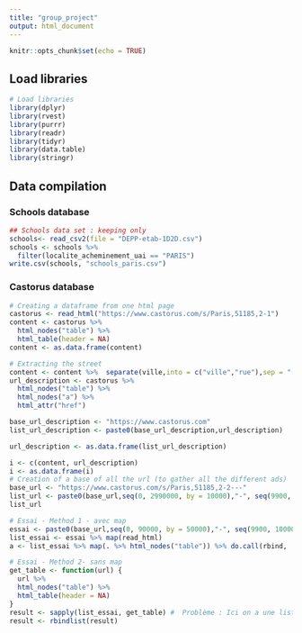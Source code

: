 ```yaml
---
title: "group_project"
output: html_document
---
```


```r
knitr::opts_chunk$set(echo = TRUE)
```

## Load libraries 
```r
# Load libraries
library(dplyr)
library(rvest)
library(purrr)
library(readr)
library(tidyr)
library(data.table)
library(stringr)
```

## Data compilation

### Schools database
```r
## Schools data set : keeping only 
schools<- read_csv2(file = "DEPP-etab-1D2D.csv")
schools <- schools %>% 
  filter(localite_acheminement_uai == "PARIS")
write.csv(schools, "schools_paris.csv")
```

### Castorus database
```r
# Creating a dataframe from one html page
castorus <- read_html("https://www.castorus.com/s/Paris,51185,2-1")
content <- castorus %>% 
  html_nodes("table") %>% 
  html_table(header = NA)
content <- as.data.frame(content)

# Extracting the street 
content <- content %>%  separate(ville,into = c("ville","rue"),sep = "[(:)]",remove = TRUE) 
url_description <- castorus %>% 
  html_nodes("table") %>% 
  html_nodes("a") %>% 
  html_attr("href")

base_url_description <- "https://www.castorus.com"
list_url_description <- paste0(base_url_description,url_description)  

url_description <- as.data.frame(list_url_description)

i <- c(content, url_description)
i <- as.data.frame(i)
# Creation of a base of all the url (to gather all the different ads)
base_url <- "https://www.castorus.com/s/Paris,51185,2-2---"
list_url <- paste0(base_url,seq(0, 2990000, by = 10000),"-", seq(9900, 3000000, by = 10000))
list_url

# Essai - Method 1 - avec map  
essai <- paste0(base_url,seq(0, 90000, by = 50000),"-", seq(9900, 1000000, by = 50000))
list_essai <- essai %>% map(read_html)
a <- list_essai %>% map(. %>% html_nodes("table")) %>% do.call(rbind, .)

# Essai - Method 2- sans map 
get_table <- function(url) {
  url %>%
  html_nodes("table") %>% 
  html_table(header = NA)
}
result <- sapply(list_essai, get_table) #  Problème : Ici on a une liste de data frames (où chaque page internet est une data frame) : il faudrait le transformer en une unique data frame 
result <- rbindlist(result)
```



